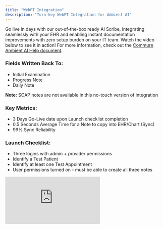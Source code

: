 ```yaml
---
title: "WebPT Integration"
description: "Turn-key WebPT Integration for Ambient AI"
---
```


Go live in days with our out-of-the-box ready AI Scribe, integrating seamlessly with your EHR and enabling instant documentation improvements with zero setup burden on your IT team. Watch the video below to see it in action! For more information, check out the [Commure Ambient AI Help document](https://docs.ambient.commure.com/get_started/overview).

### Fields Written Back To:

- Initial Examination
- Progress Note
- Daily Note

**Note:** SOAP notes are not available in this no-touch version of integration

### Key Metrics:

- 3 Days Go-Live date upon Launch checklist completion
- 0.5 Seconds Average Time for a Note to copy into EHR/Chart (Sync)
- 99% Sync Reliability

### Launch Checklist:

- Three logins with admin + provider permissions
- Identify a Test Patient
- Identify at least one Test Appointment
- User permissions turned on - must be able to create all three notes

<iframe src="https://www.youtube.com/embed/za5sbaGmMrc" title="YouTube video player" frameborder="0" className="w-full aspect-video rounded-xl" allow="accelerometer; autoplay; clipboard-write; encrypted-media; gyroscope; picture-in-picture; web-share" allowfullscreen />